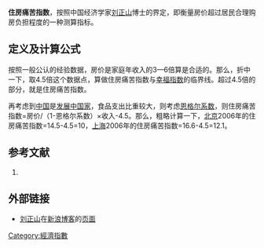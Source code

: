 '''住房痛苦指数'''，按照中国经济学家[[刘正山|刘正山]]博士的界定，即衡量房价超过居民合理购房负担程度的一种测算指标。

== 定义及计算公式 ==

按照一般公认的经验数据，房价是家庭年收入的3—6倍算是合适的。那么，折中一下，取4.5倍这个数据点，算做住房痛苦指数与[[幸福指数|幸福指数]]的临界线。超过4.5倍的部分，就是住房痛苦指数。

再考虑到[[中华人民共和国|中国]]是[[发展中国家|发展中国家]]，食品支出比重较大，则考虑[[恩格尔系数|恩格尔系数]]，则住房痛苦指数=房价/（1-恩格尔系数）×收入-4.5。那么，粗略计算一下，[[北京|北京]]2006年的住房痛苦指数=14.5-4.5=10，[[上海|上海]]2006年的住房痛苦指数=16.6-4.5=12.1。

== 参考文献 ==
# {{cite web|author=[[刘正山|刘正山]]|title=《“住房痛苦指数”：一种公允的算法》|url=http://www.tianya.cn/new/publicforum/content.asp?stritem=develop&idarticle=115104|publisher=天涯经济论坛|date=2007年4月23日}}

== 外部链接 ==
* [[刘正山|刘正山]]在[[新浪博客|新浪博客]]的[http://blog.sina.com.cn/liuzhengshan 页面]{{Wayback|url=http://blog.sina.com.cn/liuzhengshan |date=20090629132707 }}

[[Category:經濟指數|Category:經濟指數]]